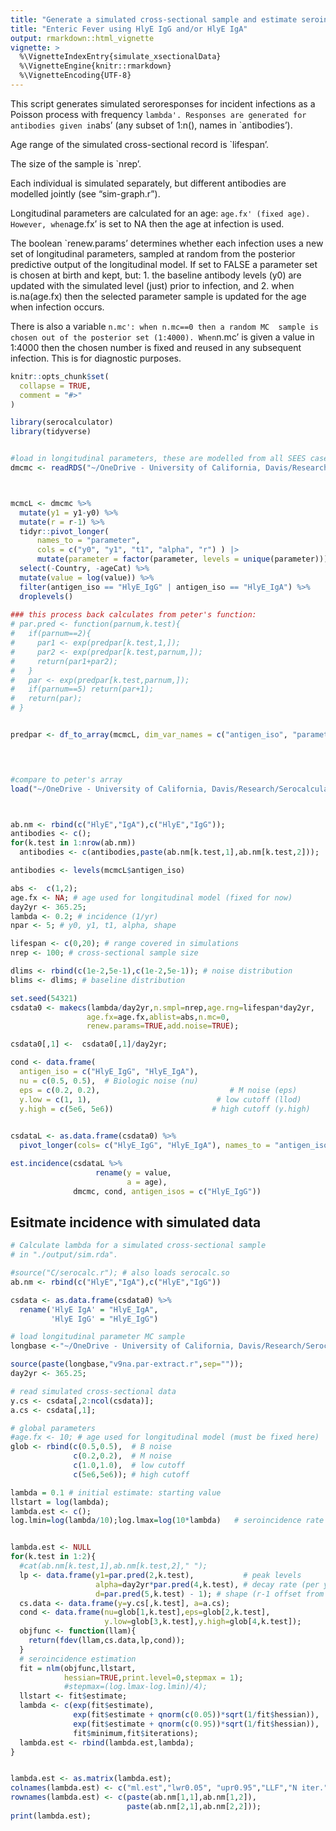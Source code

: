 ```yaml
---
title: "Generate a simulated cross-sectional sample and estimate seroincidence"
title: "Enteric Fever using HlyE IgG and/or HlyE IgA"
output: rmarkdown::html_vignette
vignette: >
  %\VignetteIndexEntry{simulate_xsectionalData}
  %\VignetteEngine{knitr::rmarkdown}
  %\VignetteEncoding{UTF-8}
---
```



 This script generates simulated seroresponses for incident infections
 as a Poisson process with frequency `lambda'. Responses are generated for
 antibodies given in `abs' (any subset of 1:n(), names in `antibodies').

 Age range of the simulated cross-sectional record is `lifespan'.

 The size of the sample is `nrep'.

 Each individual is simulated separately, but different antibodies are
 modelled jointly (see "sim-graph.r").

 Longitudinal parameters are calculated for an age: `age.fx' (fixed age).
 However, when `age.fx' is set to NA then the age at infection is used.

 The boolean `renew.params' determines whether each infection uses a
 new set of longitudinal parameters, sampled at random from the
 posterior predictive output of  the longitudinal model. If set to FALSE
 a parameter set is chosen at birth and kept, but:
 1. the baseline antibody levels (y0) are updated with the simulated level
    (just) prior to infection, and
 2. when is.na(age.fx) then the selected parameter sample is updated for the
    age when infection occurs.

 There is also a variable `n.mc': when n.mc==0 then a random MC
 sample is chosen out of the posterior set (1:4000). When `n.mc' is
 given a value in 1:4000 then the chosen number is fixed and reused
 in any subsequent infection. This is for diagnostic purposes.


```r
knitr::opts_chunk$set(
  collapse = TRUE,
  comment = "#>"
)
```


```r
library(serocalculator)
library(tidyverse)


#load in longitudinal parameters, these are modelled from all SEES cases across all ages and countries 
dmcmc <- readRDS("~/OneDrive - University of California, Davis/Research/Serocalculator/Serocalculator App-Teams/Code/longitudinal model/v9na/output/mcmc.rds")



mcmcL <- dmcmc %>%
  mutate(y1 = y1-y0) %>%
  mutate(r = r-1) %>%
  tidyr::pivot_longer(
      names_to = "parameter",
      cols = c("y0", "y1", "t1", "alpha", "r") ) |>
      mutate(parameter = factor(parameter, levels = unique(parameter))) %>%
  select(-Country, -ageCat) %>%
  mutate(value = log(value)) %>%
  filter(antigen_iso == "HlyE_IgG" | antigen_iso == "HlyE_IgA") %>%
  droplevels()
  
### this process back calculates from peter's function: 
# par.pred <- function(parnum,k.test){
#   if(parnum==2){
#     par1 <- exp(predpar[k.test,1,]);
#     par2 <- exp(predpar[k.test,parnum,]);
#     return(par1+par2);
#   }
#   par <- exp(predpar[k.test,parnum,]);
#   if(parnum==5) return(par+1);
#   return(par);
# }


predpar <- df_to_array(mcmcL, dim_var_names = c("antigen_iso", "parameter"))
 



#compare to peter's array
load("~/OneDrive - University of California, Davis/Research/Serocalculator/Serocalculator App-Teams/Code/longitudinal model/v9na/output/v9na.pred.rda")




```



```r

ab.nm <- rbind(c("HlyE","IgA"),c("HlyE","IgG"));
antibodies <- c();
for(k.test in 1:nrow(ab.nm))
  antibodies <- c(antibodies,paste(ab.nm[k.test,1],ab.nm[k.test,2]));

antibodies <- levels(mcmcL$antigen_iso)

abs <-  c(1,2);
age.fx <- NA; # age used for longitudinal model (fixed for now)
day2yr <- 365.25;
lambda <- 0.2; # incidence (1/yr)
npar <- 5; # y0, y1, t1, alpha, shape

lifespan <- c(0,20); # range covered in simulations
nrep <- 100; # cross-sectional sample size

dlims <- rbind(c(1e-2,5e-1),c(1e-2,5e-1)); # noise distribution
blims <- dlims; # baseline distribution

set.seed(54321)
csdata0 <- makecs(lambda/day2yr,n.smpl=nrep,age.rng=lifespan*day2yr,
                 age.fx=age.fx,ablist=abs,n.mc=0,
                 renew.params=TRUE,add.noise=TRUE);

csdata0[,1] <-  csdata0[,1]/day2yr;


```


```r



cond <- data.frame(
  antigen_iso = c("HlyE_IgG", "HlyE_IgA"),
  nu = c(0.5, 0.5),  # Biologic noise (nu)
  eps = c(0.2, 0.2),                             # M noise (eps)
  y.low = c(1, 1),                            # low cutoff (llod)
  y.high = c(5e6, 5e6))                      # high cutoff (y.high)
                          

csdataL <- as.data.frame(csdata0) %>%
  pivot_longer(cols= c("HlyE_IgG", "HlyE_IgA"), names_to = "antigen_iso", values_to = "value")

est.incidence(csdataL %>%
                   rename(y = value,
                          a = age), 
              dmcmc, cond, antigen_isos = c("HlyE_IgG"))


```



## Esitmate incidence with simulated data
```r
# Calculate lambda for a simulated cross-sectional sample
# in "./output/sim.rda".

#source("C/serocalc.r"); # also loads serocalc.so
ab.nm <- rbind(c("HlyE","IgA"),c("HlyE","IgG"))

csdata <- as.data.frame(csdata0) %>%
  rename('HlyE IgA' = "HlyE_IgA",
         'HlyE IgG' = "HlyE_IgG")

# load longitudinal parameter MC sample
longbase <-"~/OneDrive - University of California, Davis/Research/Serocalculator/Serocalculator App-Teams/Code/longitudinal model/v9na/"

source(paste(longbase,"v9na.par-extract.r",sep=""));
day2yr <- 365.25;

# read simulated cross-sectional data
y.cs <- csdata[,2:ncol(csdata)];
a.cs <- csdata[,1];

# global parameters
#age.fx <- 10; # age used for longitudinal model (must be fixed here)
glob <- rbind(c(0.5,0.5),  # B noise
              c(0.2,0.2),  # M noise
              c(1.0,1.0),  # low cutoff
              c(5e6,5e6)); # high cutoff

lambda = 0.1 # initial estimate: starting value
llstart = log(lambda);
lambda.est <- c();
log.lmin=log(lambda/10);log.lmax=log(10*lambda)   # seroincidence rate interval


lambda.est <- NULL
for(k.test in 1:2){
  #cat(ab.nm[k.test,1],ab.nm[k.test,2]," ");
  lp <- data.frame(y1=par.pred(2,k.test),           # peak levels
                   alpha=day2yr*par.pred(4,k.test), # decay rate (per year)
                   d=par.pred(5,k.test) - 1); # shape (r-1 offset from exp)
  cs.data <- data.frame(y=y.cs[,k.test], a=a.cs);
  cond <- data.frame(nu=glob[1,k.test],eps=glob[2,k.test],
                     y.low=glob[3,k.test],y.high=glob[4,k.test]);
  objfunc <- function(llam){
    return(fdev(llam,cs.data,lp,cond));
  }
  # seroincidence estimation
  fit = nlm(objfunc,llstart,
            hessian=TRUE,print.level=0,stepmax = 1);
            #stepmax=(log.lmax-log.lmin)/4);
  llstart <- fit$estimate;
  lambda <- c(exp(fit$estimate),
              exp(fit$estimate + qnorm(c(0.05))*sqrt(1/fit$hessian)),
              exp(fit$estimate + qnorm(c(0.95))*sqrt(1/fit$hessian)),
              fit$minimum,fit$iterations);
  lambda.est <- rbind(lambda.est,lambda);
}


lambda.est <- as.matrix(lambda.est);
colnames(lambda.est) <- c("ml.est","lwr0.05", "upr0.95","LLF","N iter.");
rownames(lambda.est) <- c(paste(ab.nm[1,1],ab.nm[1,2]),
                          paste(ab.nm[2,1],ab.nm[2,2]));
print(lambda.est);


```
